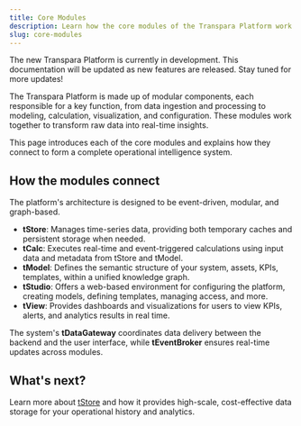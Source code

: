```yaml
---
title: Core Modules
description: Learn how the core modules of the Transpara Platform work together to deliver real-time analytics and operational intelligence.
slug: core-modules
---
```


<Callout title="Transpara Platform is under development" type="success">
The new Transpara Platform is currently in development. This documentation will be updated as new features are released. Stay tuned for more updates!
</Callout>

The Transpara Platform is made up of modular components, each responsible for a key function, from data ingestion and processing to modeling, calculation, visualization, and configuration. These modules work together to transform raw data into real-time insights.

This page introduces each of the core modules and explains how they connect to form a complete operational intelligence system.

## How the modules connect

The platform's architecture is designed to be event-driven, modular, and graph-based.

- **tStore**: Manages time-series data, providing both temporary caches and persistent storage when needed.
- **tCalc**: Executes real-time and event-triggered calculations using input data and metadata from tStore and tModel.
- **tModel**: Defines the semantic structure of your system, assets, KPIs, templates, within a unified knowledge graph.
- **tStudio**: Offers a web-based environment for configuring the platform, creating models, defining templates, managing access, and more.
- **tView**: Provides dashboards and visualizations for users to view KPIs, alerts, and analytics results in real time.

The system's **tDataGateway** coordinates data delivery between the backend and the user interface, while **tEventBroker** ensures real-time updates across modules.

## What's next?

Learn more about [tStore](/transpara-platform/core-modules/tstore-page) and how it provides high-scale, cost-effective data storage for your operational history and analytics.